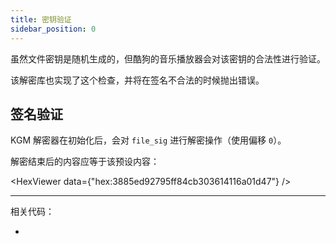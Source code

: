 ```yaml
---
title: 密钥验证
sidebar_position: 0
---
```




虽然文件密钥是随机生成的，但酷狗的音乐播放器会对该密钥的合法性进行验证。

该解密库也实现了这个检查，并将在签名不合法的时候抛出错误。

## 签名验证

KGM 解密器在初始化后，会对 `file_sig` 进行解密操作（使用偏移 `0`）。

解密结束后的内容应等于该预设内容：

<HexViewer data={"hex:3885ed92795ff84cb303614116a01d47"} />

---

相关代码：

- <CodeRef at="1dcb48a" file="src/kugou/kgm_crypto_factory.rs#L52-L59" />
